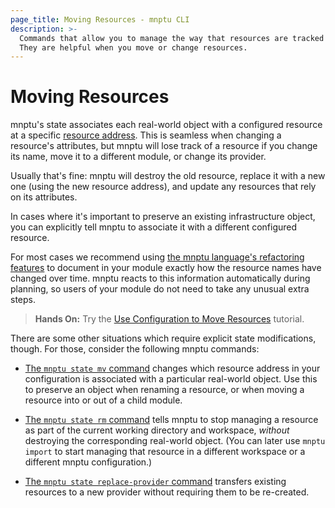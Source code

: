```yaml
---
page_title: Moving Resources - mnptu CLI
description: >-
  Commands that allow you to manage the way that resources are tracked in state.
  They are helpful when you move or change resources.
---
```


# Moving Resources

mnptu's state associates each real-world object with a configured resource
at a specific [resource address](/mnptu/cli/state/resource-addressing). This
is seamless when changing a resource's attributes, but mnptu will lose track
of a resource if you change its name, move it to a different module, or change
its provider.

Usually that's fine: mnptu will destroy the old resource, replace it with a
new one (using the new resource address), and update any resources that rely on
its attributes.

In cases where it's important to preserve an existing infrastructure object, you
can explicitly tell mnptu to associate it with a different configured
resource.

For most cases we recommend using
[the mnptu language's refactoring features](/mnptu/language/modules/develop/refactoring)
to document in your module exactly how the resource names have changed over
time. mnptu reacts to this information automatically during planning, so users of your module do not need to take any unusual extra steps.

> **Hands On:** Try the [Use Configuration to Move Resources](/mnptu/tutorials/configuration-language/move-config) tutorial.

There are some other situations which require explicit state modifications,
though. For those, consider the following mnptu commands:

- [The `mnptu state mv` command](/mnptu/cli/commands/state/mv) changes
  which resource address in your configuration is associated with a particular
  real-world object. Use this to preserve an object when renaming a resource, or
  when moving a resource into or out of a child module.

- [The `mnptu state rm` command](/mnptu/cli/commands/state/rm) tells
  mnptu to stop managing a resource as part of the current working directory
  and workspace, _without_ destroying the corresponding real-world object. (You
  can later use `mnptu import` to start managing that resource in a
  different workspace or a different mnptu configuration.)

- [The `mnptu state replace-provider` command](/mnptu/cli/commands/state/replace-provider)
  transfers existing resources to a new provider without requiring them to be
  re-created.
